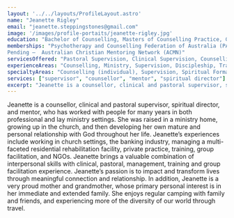 ```yaml
---
layout: '../../layouts/ProfileLayout.astro'
name: "Jeanette Rigley"
email: "jeanette.steppingstones@gmail.com"
image: '/images/profile-portaits/jeanette-rigley.jpg'
education: "Bachelor of Counselling, Masters of Counselling Practice, Graduate Certificate in Spiritual Direction, Graduate Certificate in Profession Supervision (Pastoral and Clinical)"
memberships: "Psychotherapy and Counselling Federation of Australia (PACFA), Australasian Aassociation of Supervisors (AAOS)
Pending –  Australian Christian Mentoring Network (ACMN)"
servicesOffered: "Pastoral Supervision, Clinical Supervision, Counselling, Mentoring, Spiritual Direction"
experienceAreas: "Counselling, Ministry, Supervision, Discipleship, Training and Group Facilitation"
specialtyAreas: "Counselling (individual), Supervision, Spiritual Formation, Training and Facilitation."
services: ["supervisor", "counsellor", "mentor", "spiritual director"]
excerpt: "Jeanette is a counsellor, clinical and pastoral supervisor, spiritual director, and mentor, who has worked with people for many years in both professional and lay ministry settings."
---
```

Jeanette is a counsellor, clinical and pastoral supervisor, spiritual director, and mentor, who has worked with people for many years in both professional and lay ministry settings. She was raised in a ministry home, growing up in the church, and then developing her own mature and personal relationship with God throughout her life. Jeanette’s experiences include working in church settings, the banking industry, managing a multi-faceted residential rehabilitation facility, private practice, training, group facilitation, and NGOs. Jeanette brings a valuable combination of interpersonal skills with clinical, pastoral, management, training and group facilitation experience. Jeanette’s passion is to impact and transform lives through meaningful connection and relationship. In addition, Jeanette is a very proud mother and grandmother, whose primary personal interest is in her immediate and extended family. She enjoys regular camping with family and friends, and experiencing more of the diversity of our world through travel.